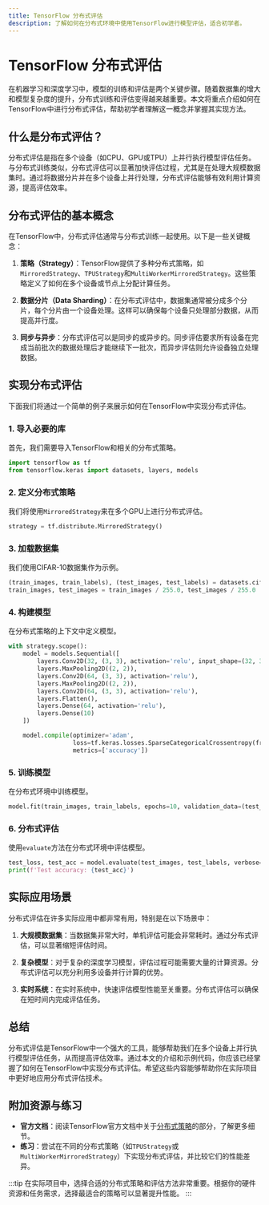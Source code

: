 ```yaml
---
title: TensorFlow 分布式评估
description: 了解如何在分布式环境中使用TensorFlow进行模型评估，适合初学者。
---
```


# TensorFlow 分布式评估

在机器学习和深度学习中，模型的训练和评估是两个关键步骤。随着数据集的增大和模型复杂度的提升，分布式训练和评估变得越来越重要。本文将重点介绍如何在TensorFlow中进行分布式评估，帮助初学者理解这一概念并掌握其实现方法。

## 什么是分布式评估？

分布式评估是指在多个设备（如CPU、GPU或TPU）上并行执行模型评估任务。与分布式训练类似，分布式评估可以显著加快评估过程，尤其是在处理大规模数据集时。通过将数据分片并在多个设备上并行处理，分布式评估能够有效利用计算资源，提高评估效率。

## 分布式评估的基本概念

在TensorFlow中，分布式评估通常与分布式训练一起使用。以下是一些关键概念：

1. **策略（Strategy）**：TensorFlow提供了多种分布式策略，如`MirroredStrategy`、`TPUStrategy`和`MultiWorkerMirroredStrategy`。这些策略定义了如何在多个设备或节点上分配计算任务。

2. **数据分片（Data Sharding）**：在分布式评估中，数据集通常被分成多个分片，每个分片由一个设备处理。这样可以确保每个设备只处理部分数据，从而提高并行度。

3. **同步与异步**：分布式评估可以是同步的或异步的。同步评估要求所有设备在完成当前批次的数据处理后才能继续下一批次，而异步评估则允许设备独立处理数据。

## 实现分布式评估

下面我们将通过一个简单的例子来展示如何在TensorFlow中实现分布式评估。

### 1. 导入必要的库

首先，我们需要导入TensorFlow和相关的分布式策略。

```python
import tensorflow as tf
from tensorflow.keras import datasets, layers, models
```

### 2. 定义分布式策略

我们将使用`MirroredStrategy`来在多个GPU上进行分布式评估。

```python
strategy = tf.distribute.MirroredStrategy()
```

### 3. 加载数据集

我们使用CIFAR-10数据集作为示例。

```python
(train_images, train_labels), (test_images, test_labels) = datasets.cifar10.load_data()
train_images, test_images = train_images / 255.0, test_images / 255.0
```

### 4. 构建模型

在分布式策略的上下文中定义模型。

```python
with strategy.scope():
    model = models.Sequential([
        layers.Conv2D(32, (3, 3), activation='relu', input_shape=(32, 32, 3)),
        layers.MaxPooling2D((2, 2)),
        layers.Conv2D(64, (3, 3), activation='relu'),
        layers.MaxPooling2D((2, 2)),
        layers.Conv2D(64, (3, 3), activation='relu'),
        layers.Flatten(),
        layers.Dense(64, activation='relu'),
        layers.Dense(10)
    ])

    model.compile(optimizer='adam',
                  loss=tf.keras.losses.SparseCategoricalCrossentropy(from_logits=True),
                  metrics=['accuracy'])
```

### 5. 训练模型

在分布式环境中训练模型。

```python
model.fit(train_images, train_labels, epochs=10, validation_data=(test_images, test_labels))
```

### 6. 分布式评估

使用`evaluate`方法在分布式环境中评估模型。

```python
test_loss, test_acc = model.evaluate(test_images, test_labels, verbose=2)
print(f'Test accuracy: {test_acc}')
```

## 实际应用场景

分布式评估在许多实际应用中都非常有用，特别是在以下场景中：

1. **大规模数据集**：当数据集非常大时，单机评估可能会非常耗时。通过分布式评估，可以显著缩短评估时间。

2. **复杂模型**：对于复杂的深度学习模型，评估过程可能需要大量的计算资源。分布式评估可以充分利用多设备并行计算的优势。

3. **实时系统**：在实时系统中，快速评估模型性能至关重要。分布式评估可以确保在短时间内完成评估任务。

## 总结

分布式评估是TensorFlow中一个强大的工具，能够帮助我们在多个设备上并行执行模型评估任务，从而提高评估效率。通过本文的介绍和示例代码，你应该已经掌握了如何在TensorFlow中实现分布式评估。希望这些内容能够帮助你在实际项目中更好地应用分布式评估技术。

## 附加资源与练习

- **官方文档**：阅读TensorFlow官方文档中关于[分布式策略](https://www.tensorflow.org/guide/distributed_training)的部分，了解更多细节。
- **练习**：尝试在不同的分布式策略（如`TPUStrategy`或`MultiWorkerMirroredStrategy`）下实现分布式评估，并比较它们的性能差异。

:::tip
在实际项目中，选择合适的分布式策略和评估方法非常重要。根据你的硬件资源和任务需求，选择最适合的策略可以显著提升性能。
:::